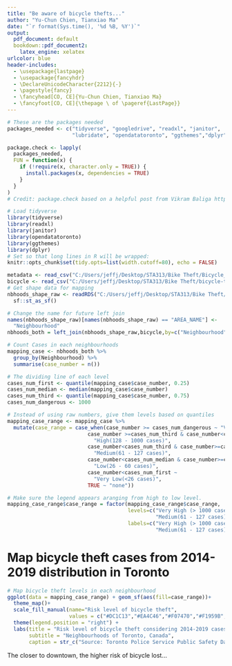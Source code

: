 ```yaml
---
title: "Be aware of bicycle thefts..."
author: "Yu-Chun Chien, Tianxiao Ma"
date: "`r format(Sys.time(), '%d %B, %Y')`"
output:
  pdf_document: default
  bookdown::pdf_document2:
    latex_engine: xelatex
urlcolor: blue
header-includes:    
  - \usepackage{lastpage}
  - \usepackage{fancyhdr}
  - \DeclareUnicodeCharacter{2212}{-}
  - \pagestyle{fancy}
  - \fancyhead[CO, CE]{Yu-Chun Chien, Tianxiao Ma}
  - \fancyfoot[CO, CE]{\thepage \ of \pageref{LastPage}}
---
```


```r
# These are the packages needed
packages_needed <- c("tidyverse", "googledrive", "readxl", "janitor", 
                     "lubridate", "opendatatoronto", "ggthemes","dplyr")

package.check <- lapply(
  packages_needed,
  FUN = function(x) {
    if (!require(x, character.only = TRUE)) {
      install.packages(x, dependencies = TRUE)
    }
  }
)
# Credit: package.check based on a helpful post from Vikram Baliga https://vbaliga.github.io/verify-that-r-packages-are-installed-and-loaded/

# Load tidyverse
library(tidyverse)
library(readxl)
library(janitor)
library(opendatatoronto)
library(ggthemes)
library(dplyr)
# Set so that long lines in R will be wrapped:
knitr::opts_chunk$set(tidy.opts=list(width.cutoff=80), echo = FALSE)
```

```r
metadata <- read_csv("C:/Users/jeffj/Desktop/STA313/Bike Theft/Bicycle_Thefts_Metadata.csv")
bicycle <- read_csv("C:/Users/jeffj/Desktop/STA313/Bike Theft/bicycle-thefts-2014-2019.csv")
# Get shape data for mapping 
nbhoods_shape_raw <- readRDS("C:/Users/jeffj/Desktop/STA313/Bike Theft/neighbourhood_shapefile.Rds") %>% 
  sf::st_as_sf() 
```
```r
# Change the name for future left join
names(nbhoods_shape_raw)[names(nbhoods_shape_raw) == "AREA_NAME"] <- 
  "Neighbourhood"
nbhoods_both = left_join(nbhoods_shape_raw,bicycle,by=c("Neighbourhood"))

# Count Cases in each neighbourhoods 
mapping_case <- nbhoods_both %>% 
  group_by(Neighbourhood) %>%
  summarise(case_number = n())

# The dividing line of each level
cases_num_first <- quantile(mapping_case$case_number, 0.25)
cases_num_median <- median(mapping_case$case_number)
cases_num_third <- quantile(mapping_case$case_number, 0.75)
cases_num_dangerous <- 1000

# Instead of using raw numbers, give them levels based on quantiles
mapping_case_range <- mapping_case %>%
  mutate(case_range = case_when(case_number >= cases_num_dangerous ~ "Very High (> 1000 cases)",
                          case_number >=cases_num_third & case_number<cases_num_dangerous ~ 
                            "High(128 - 1000 cases)",
                          case_number<cases_num_third & case_number>=cases_num_median ~ 
                            "Medium(61 - 127 cases)",
                          case_number<cases_num_median & case_number>=cases_num_first ~ 
                            "Low(26 - 60 cases)",
                          case_number<cases_num_first ~ 
                            "Very Low(<26 cases)",
                          TRUE ~ "none"))

# Make sure the legend appears aranging from high to low level.
mapping_case_range$case_range = factor(mapping_case_range$case_range, 
                                       levels=c("Very High (> 1000 cases)","High(128 - 1000 cases)",
                                                "Medium(61 - 127 cases)","Low(26 - 60 cases)","Very Low(<26 cases)"),
                                       labels=c("Very High (> 1000 cases)","High(128 - 1000 cases)",
                                                "Medium(61 - 127 cases)","Low(26 - 60 cases)","Very Low(<26 cases)"))
```

# Map bicycle theft cases from 2014-2019 distribution in Toronto
```r
# Map bicycle theft levels in each neighbourhood
ggplot(data = mapping_case_range) + geom_sf(aes(fill=case_range))+
  theme_map()+
  scale_fill_manual(name="Risk level of bicycle theft",
                    values = c("#DC1C13","#EA4C46","#F07470","#F1959B","#F6BDC0"))+
  theme(legend.position = "right") +
  labs(title = "Risk level of bicycle theft considering 2014-2019 cases in Toronto, Canada",
       subtitle = "Neighbourhoods of Toronto, Canada",
       caption = str_c("Source: Toronto Police Service Public Safety Data Portal"))
```

The closer to downtown, the higher risk of bicycle lost... 
